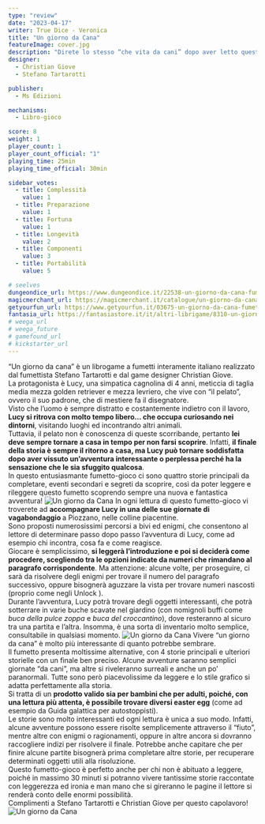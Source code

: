 ```yaml
---
type: "review"
date: "2023-04-17"
writer: True Dice - Veronica
title: "Un giorno da Cana"
featureImage: cover.jpg
description: "Direte lo stesso “che vita da cani” dopo aver letto questo fumetto-gioco?"
designer:
  - Christian Giove
  - Stefano Tartarotti

publisher:
  - Ms Edizioni

mechanisms:
  - Libro-gioco

score: 8
weight: 1
player_count: 1
player_count_official: "1"
playing_time: 25min
playing_time_official: 30min

sidebar_votes:
  - title: Complessità
    value: 1
  - title: Preparazione
    value: 1
  - title: Fortuna
    value: 1
  - title: Longevità
    value: 2
  - title: Componenti
    value: 3
  - title: Portabilità
    value: 5

# seelves
dungeondice_url: https://www.dungeondice.it/22538-un-giorno-da-cana-fumetto-gioco.html
magicmerchant_url: https://magicmerchant.it/catalogue/un-giorno-da-cana-fumetto-gioco-47970/
getyourfun_url: https://www.getyourfun.it/03675-un-giorno-da-cana-fumetto-gioco-libri-game.html
fantasia_url: https://fantasiastore.it/it/altri-librigame/8310-un-giorno-da-cana-fumetto-gioco.html
# weega_url
# weega_future
# gamefound_url
# kickstarter_url
---
```


<Setting>
  “Un giorno da cana” è un librogame a fumetti interamente italiano realizzato dal fumettista Stefano Tartarotti e dal game designer Christian Giove.<br />
La protagonista è Lucy, una simpatica cagnolina di 4 anni, meticcia di taglia media mezza golden retriever e mezza levriero, che vive con “il pelato”, ovvero il suo padrone, che di mestiere fa il disegnatore. <br />
Visto che l’uomo è sempre distratto e costantemente indietro con il lavoro, <strong>Lucy si ritrova con molto tempo libero… che occupa curiosando nei dintorni</strong>, visitando luoghi ed incontrando altri animali. <br />
Tuttavia, il pelato non è conoscenza di queste scorribande, pertanto <strong>lei deve sempre tornare a casa in tempo per non farsi scoprire</strong>. Infatti, <strong>il finale della storia è sempre il ritorno a casa, ma Lucy può tornare soddisfatta dopo aver vissuto un’avventura interessante o perplessa perché ha la sensazione che le sia sfuggito qualcosa</strong>.<br />
In questo entusiasmante fumetto-gioco ci sono quattro storie principali da completare, eventi secondari e segreti da scoprire, così da poter leggere e rileggere questo fumetto scoprendo sempre una nuova e fantastica avventura!

</Setting>

<img src="./game1.jpg" alt="Un giorno da Cana" />

<Rules>
 In ogni lettura di questo fumetto-gioco vi troverete ad <strong>accompagnare Lucy in una delle sue giornate di vagabondaggio </strong>a Piozzano, nelle colline piacentine.<br />
Sono proposti numerosissimi percorsi a bivi ed enigmi, che consentono al lettore di determinare passo dopo passo l’avventura di Lucy, come ad esempio chi incontra, cosa fa e come reagisce.<br />
Giocare è semplicissimo, <strong>si leggerà l’introduzione e poi si deciderà come procedere, scegliendo tra le opzioni indicate da numeri che rimandano al paragrafo corrispondente</strong>. Ma attenzione: alcune volte, per proseguire, ci sarà da risolvere degli enigmi per trovare il numero del paragrafo successivo, oppure bisognerà aguzzare la vista per trovare numeri nascosti (proprio come negli <Link to="/reviews/unlock-escape-adventures/"> Unlock </Link>).<br />
Durante l’avventura, Lucy potrà trovare degli oggetti interessanti, che potrà sotterrare in varie buche scavate nel giardino (con nomignoli buffi come <em>buca della pulce zoppa</em> e <em>buca del croccantino</em>), dove resteranno al sicuro tra una partita e l’altra. Insomma, è una sorta di inventario molto semplice, consultabile in qualsiasi momento.

</Rules>

<img src="./game2.jpg" alt="Un giorno da Cana" />

<Feedback>
  Vivere “un giorno da cana” è molto più interessante di quanto potrebbe sembrare. <br />
Il fumetto presenta moltissime alternative, con 4 storie principali e ulteriori storielle con un finale ben preciso. Alcune avventure saranno semplici giornate “da cani”, ma altre si riveleranno surreali e anche un po’ paranormali. Tutte sono però piacevolissime da leggere e lo stile grafico si adatta perfettamente alla storia. <br />
Si tratta di un <strong>prodotto valido sia per bambini che per adulti, poiché, con una lettura più attenta, è possibile trovare diversi easter egg</strong> (come ad esempio da Guida galattica per autostoppisti).<br />
Le storie sono molto interessanti ed ogni lettura è unica a suo modo. Infatti, alcune avventure possono essere risolte semplicemente attraverso il “fiuto”, mentre altre con enigmi o ragionamenti, oppure in altre ancora si dovranno raccogliere indizi per risolvere il finale. Potrebbe anche capitare che per finire alcune partite bisognerà prima completare altre storie, per recuperare determinati oggetti utili alla risoluzione. <br />
Questo fumetto-gioco è perfetto anche per chi non è abituato a leggere, poiché in massimo 30 minuti si potranno vivere tantissime storie raccontate con leggerezza ed ironia e man mano che si gireranno le pagine il lettore si renderà conto delle enormi possibilità. <br />
Complimenti a <Link to="/designers/stefano-tartarotti">Stefano Tartarotti</Link> e <Link to="/designers/christian-giove">Christian Giove</Link> per questo capolavoro!

</Feedback>

<img src="./game3.jpg" alt="Un giorno da Cana" />
